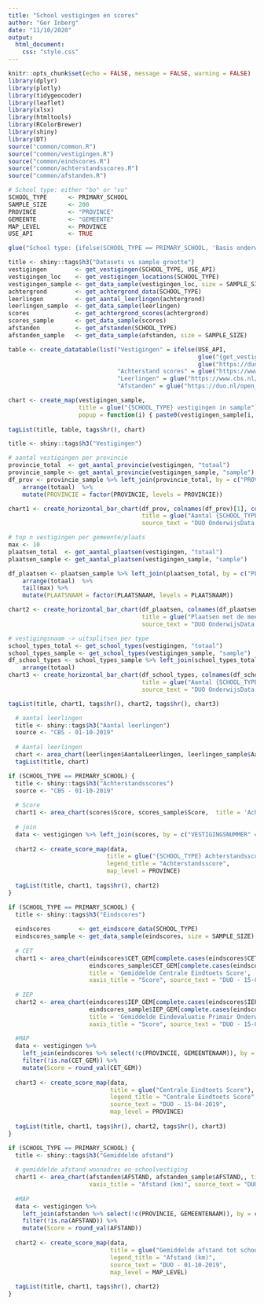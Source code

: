 ```yaml
---
title: "School vestigingen en scores"
author: "Ger Inberg"
date: "11/10/2020"
output: 
  html_document:
    css: "style.css"
---
```


```r
knitr::opts_chunk$set(echo = FALSE, message = FALSE, warning = FALSE)
library(dplyr)
library(plotly)
library(tidygeocoder)
library(leaflet)
library(xlsx)
library(htmltools)
library(RColorBrewer)
library(shiny)
library(DT)
source("common/common.R")
source("common/vestigingen.R")
source("common/eindscores.R")
source("common/achterstandsscores.R")
source("common/afstanden.R")

# School type: either "bo" or "vo"
SCHOOL_TYPE      <- PRIMARY_SCHOOL
SAMPLE_SIZE      <- 200
PROVINCE         <- "PROVINCE"
GEMEENTE         <- "GEMEENTE"
MAP_LEVEL        <- PROVINCE
USE_API          <- TRUE
```

```r
glue("School type: {ifelse(SCHOOL_TYPE == PRIMARY_SCHOOL, 'Basis onderwijs', 'Voortgezet onderwijs')}")
```

```r
title <- shiny::tags$h3("Datasets vs sample grootte")
vestigingen        <- get_vestigingen(SCHOOL_TYPE, USE_API)
vestigingen_loc    <- get_vestigingen_locations(SCHOOL_TYPE)
vestigingen_sample <- get_data_sample(vestigingen_loc, size = SAMPLE_SIZE)
achtergrond        <- get_achtergrond_data(SCHOOL_TYPE)
leerlingen         <- get_aantal_leerlingen(achtergrond)
leerlingen_sample  <- get_data_sample(leerlingen)
scores             <- get_achtergrond_scores(achtergrond)
scores_sample      <- get_data_sample(scores)
afstanden          <- get_afstanden(SCHOOL_TYPE)
afstanden_sample   <- get_data_sample(afstanden, size = SAMPLE_SIZE)

table <- create_datatable(list("Vestigingen" = ifelse(USE_API, 
                                                      glue("{get_vestigingen_API_URL(SCHOOL_TYPE)};{nrow(vestigingen)}"),
                                                      glue("https://duo.nl/open_onderwijsdata/images/03-alle-vestigingen-bo.csv;{nrow(vestigingen)}")),
                               "Achterstand scores" = glue("https://www.cbs.nl/-/media/_excel/2020/06/achterstandsscores-scholen-2019.xlsx;{nrow(scores)}"),
                               "Leerlingen" = glue("https://www.cbs.nl/-/media/_excel/2020/06/achterstandsscores-scholen-2019.xlsx;{nrow(leerlingen)}"),
                               "Afstanden" = glue("https://duo.nl/open_onderwijsdata/images/05-gemiddelde-afstand-tussen-woonadres-leerling-en-schoolvestiging-2019-2020.csv;{nrow(afstanden)}")))

chart <- create_map(vestigingen_sample,
                    title = glue("{SCHOOL_TYPE} vestigingen in sample"),
                    popup = function(i) { paste0(vestigingen_sample[i, "VESTIGINGSNAAM"])})
 
tagList(title, table, tags$hr(), chart)
```

```r
title <- shiny::tags$h3("Vestigingen")

# aantal vestigingen per provincie
provincie_total  <- get_aantal_provincie(vestigingen, "totaal")
provincie_sample <- get_aantal_provincie(vestigingen_sample, "sample")
df_prov <- provincie_sample %>% left_join(provincie_total, by = c("PROVINCIE" = "PROVINCIE")) %>%
    arrange(totaal)  %>%
    mutate(PROVINCIE = factor(PROVINCIE, levels = PROVINCIE))

chart1 <- create_horizontal_bar_chart(df_prov, colnames(df_prov)[1], colnames(df_prov)[2:3], 
                                      title = glue("Aantal {SCHOOL_TYPE} scholen per provincie"), 
                                      source_text = "DUO OnderwijsData - 3-11-2020")

# top n vestigingen per gemeente/plaats
max <- 10
plaatsen_total  <- get_aantal_plaatsen(vestigingen, "totaal")
plaatsen_sample <- get_aantal_plaatsen(vestigingen_sample, "sample")

df_plaatsen <- plaatsen_sample %>% left_join(plaatsen_total, by = c("PLAATSNAAM" = "PLAATSNAAM")) %>%
    arrange(totaal)  %>%
    tail(max) %>%
    mutate(PLAATSNAAM = factor(PLAATSNAAM, levels = PLAATSNAAM))

chart2 <- create_horizontal_bar_chart(df_plaatsen, colnames(df_plaatsen)[1], colnames(df_plaatsen)[2:3], 
                                      title = glue("Plaatsen met de meeste {SCHOOL_TYPE} scholen"), 
                                      source_text = "DUO OnderwijsData - 3-11-2020")

# vestigingsnaam -> uitsplitsen per type
school_types_total <- get_school_types(vestigingen, "totaal")
school_types_sample <- get_school_types(vestigingen_sample, "sample")
df_school_types <- school_types_sample %>% left_join(school_types_total, by = c("type" = "type")) %>%
    arrange(totaal)
chart3 <- create_horizontal_bar_chart(df_school_types, colnames(df_school_types)[1], colnames(df_school_types)[2:3], 
                                      title = glue("Aantal {SCHOOL_TYPE} scholen per type"), 
                                      source_text = "DUO OnderwijsData - 3-11-2020")

tagList(title, chart1, tags$hr(), chart2, tags$hr(), chart3)
```

```r
  # aantal leerlingen
  title <- shiny::tags$h3("Aantal leerlingen")
  source <- "CBS - 01-10-2019"
  
  # Aantal leerlingen
  chart <- area_chart(leerlingen$AantalLeerlingen, leerlingen_sample$AantalLeerlingen, title = 'Aantal Leerlingen', xaxis_title = "Aantal",  source_text = source)
  tagList(title, chart)
```


```r
if (SCHOOL_TYPE == PRIMARY_SCHOOL) {
  title <- shiny::tags$h3("Achterstandsscores")
  source <- "CBS - 01-10-2019"
  
  # Score
  chart1 <- area_chart(scores$Score, scores_sample$Score,  title = 'Achterstands Scores', xaxis_title = "Score",  source_text = source)
  
  # join
  data <- vestigingen %>% left_join(scores, by = c("VESTIGINGSNUMMER" = "VestigingsNummer"))
  
  chart2 <- create_score_map(data, 
                            title = glue("{SCHOOL_TYPE} Achterstandsscore per Provincie"),
                            legend_title = "Achterstandsscore",
                            map_level = PROVINCE)
  
  tagList(title, chart1, tags$hr(), chart2)
}
```


```r
if (SCHOOL_TYPE == PRIMARY_SCHOOL) { 
  title <- shiny::tags$h3("Eindscores")
  
  eindscores        <- get_eindscore_data(SCHOOL_TYPE)
  eindscores_sample <- get_data_sample(eindscores, size = SAMPLE_SIZE)
  
  # CET
  chart1 <- area_chart(eindscores$CET_GEM[complete.cases(eindscores$CET_GEM)], 
                       eindscores_sample$CET_GEM[complete.cases(eindscores_sample$CET_GEM)],
                       title = 'Gemiddelde Centrale Eindtoets Score', 
                       xaxis_title = "Score", source_text = "DUO - 15-04-2019")
  
  # IEP
  chart2 <- area_chart(eindscores$IEP_GEM[complete.cases(eindscores$IEP_GEM)], 
                       eindscores_sample$IEP_GEM[complete.cases(eindscores_sample$IEP_GEM)],
                       title = 'Gemiddelde Eindevaluatie Primair Onderwijs Score', 
                       xaxis_title = "Score", source_text = "DUO - 15-04-2019")
  
  #MAP
  data <- vestigingen %>% 
    left_join(eindscores %>% select(!c(PROVINCIE, GEMEENTENAAM)), by = c("VESTIGINGSNUMMER" = "VESTIGINGSNUMMER")) %>%
    filter(!is.na(CET_GEM)) %>%
    mutate(Score = round_val(CET_GEM))
  
  chart3 <- create_score_map(data, 
                             title = glue("Centrale Eindtoets Score"),
                             legend_title = "Centrale Eindtoets Score",
                             source_text = "DUO - 15-04-2019",
                             map_level = PROVINCE)
  
  tagList(title, chart1, tags$hr(), chart2, tags$hr(), chart3)
}
```

```r
if (SCHOOL_TYPE == PRIMARY_SCHOOL) {
  title <- shiny::tags$h3("Gemiddelde afstand")
  
  # gemiddelde afstand woonadres en schoolvestiging
  chart1 <- area_chart(afstanden$AFSTAND, afstanden_sample$AFSTAND,, title = 'Gemiddelde afstand woonadres en schoolvestiging', 
                       xaxis_title = "Afstand (km)", source_text = "DUO - 01-10-2019")
  
  #MAP
  data <- vestigingen %>% 
    left_join(afstanden %>% select(!c(PROVINCIE, GEMEENTENAAM)), by = c("VESTIGINGSNUMMER" = "VESTIGINGSNUMMER")) %>%
    filter(!is.na(AFSTAND)) %>%
    mutate(Score = round_val(AFSTAND))
  
  chart2 <- create_score_map(data, 
                             title = glue("Gemiddelde afstand tot school"),
                             legend_title = "Afstand (km)",
                             source_text = "DUO - 01-10-2019",
                             map_level = MAP_LEVEL)
  
  tagList(title, chart1, tags$hr(), chart2)
}
```
